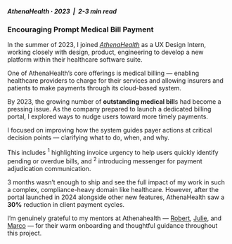 
<div className="max-w-[480px] mx-auto">

##### AthenaHealth · 2023 <span className="text-stone-300 dark:text-zinc-700">&nbsp;|&nbsp;</span> 2-3 min read
### Encouraging Prompt Medical Bill Payment 

In the summer of 2023, I joined [*AthenaHealth*](https://www.athenahealth.com/) as a UX Design Intern, working closely with design, product, engineering to develop a new platform within their healthcare software suite.

<Divider variant="gradient" color="stone" spacing="3xl" />

One of AthenaHealth’s core offerings is medical billing — enabling healthcare providers to charge for their services and allowing insurers and patients to make payments through its cloud-based system.

By 2023, the growing number of **outstanding medical bill**s had become a pressing issue. As the company prepared to launch a dedicated billing portal, I explored ways to nudge users toward more timely payments.

I focused on improving how the system guides payer actions at critical decision points — clarifying what to do, when, and why.

<div className="w-screen relative left-1/2 right-1/2 -ml-[50vw] -mr-[50vw] my-20">
  <LabelIndicatorCarousel
    items={[
      { 
        label: "", 
        caption: "Color-coded status tags indicating invoice urgency",
        imageUrl: "https://f5uskgwhyu2fi170.public.blob.vercel-storage.com/athena-1.jpg" 
      },
      { 
        label: "", 
        caption: "Chat-based communication for faster claim resolution",
        imageUrl: "https://f5uskgwhyu2fi170.public.blob.vercel-storage.com/athena-2.jpg"
      },
    ]}
  />
</div>

This includes <sup>1</sup> highlighting invoice urgency to help users quickly identify pending or overdue bills, and <sup>2</sup> introducing messenger for payment adjudication communication.

3 months wasn’t enough to ship and see the full impact of my work in such a complex, compliance-heavy domain like healthcare. However, after the portal launched in 2024 alongside other new features, AthenaHealth saw a **30%** reduction in client payment cycles.

<Divider variant="gradient" color="stone" spacing="3xl" />

I’m genuinely grateful to my mentors at Athenahealth — [Robert](https://www.linkedin.com/in/robertreimann/), [Julie](https://www.linkedin.com/in/julie-marquis/), and [Marco](https://www.linkedin.com/in/marco-milea-a7050850/) — for their warm onboarding and thoughtful guidance throughout this project.

</div>